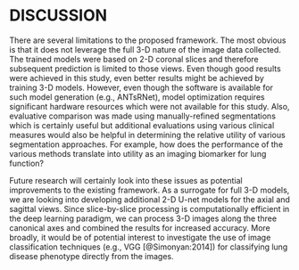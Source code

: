 
# DISCUSSION

<!--

## State the study’s major findings
Significant progress has been made from earlier quantification approaches
in which human labelers manually identified areas of poor ventilation or 
applied simple thresholding techniques.  More sophisticated automated and 
semi-automated techniques have advanced our ability to investigate the use
of hyperpolarized gas imaging as quantitative image-based biomarkers.
Deep learning techniques can further enhance these methodologies by 
potentially increasing accuracy, generalizability, and computational 
efficiency.  In this work, we provided a deep learning framework for 
segmentation of structural and functional lung MRI for quantification
of ventilation.  This framework is based on the U-net architecture but 
implemented in 


## Explain the meaning and importance of the findings

## Relate the findings to those of similar studies 

## Consider alternative explanations of the findings 

## State the clinical relevance of the findings 

-->

There are several limitations to the proposed framework. The most obvious
is that it does not leverage the full 3-D nature of the image data collected.
The trained models were based on 2-D coronal slices and therefore subsequent
prediction is limited to those views.  Even though good results were achieved
in this study, even better results might be achieved by training 3-D
models.  However, even though the software is available for such model 
generation (e.g., ANTsRNet), model optimization requires significant
hardware resources which were not available for this study.  Also, evaluative
comparison was made using manually-refined segmentations which is certainly
useful but additional evaluations using various clinical measures would
also be helpful in determining the relative utility of various segmentation approaches.
For example, how does the performance of the various methods translate
into utility as an imaging biomarker for lung function?

Future research will certainly look into these issues as potential improvements 
to the existing framework.  As a surrogate for full 3-D models, we are looking into 
developing additional 2-D U-net models for the axial and sagittal views. Since 
slice-by-slice processing is computationally efficient in the deep learning paradigm,
we can process 3-D images along the three canonical axes and combined the results 
for increased accuracy.  More broadly, it would be of potential interest to investigate
the use of image classification techniques (e.g., VGG [@Simonyan:2014]) for classifying 
lung disease phenotype directly from the images.
